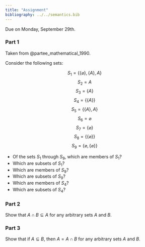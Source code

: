 ```yaml
---
title: "Assignment"
bibliography: ../../semantics.bib
---
```


Due on Monday, September 29th.

### Part 1

Taken from @partee_mathematical_1990.

Consider the following sets:

$$S_{1} = \{\{\varnothing\}, \{A\}, A\}$$
$$S_{2} = A$$
$$S_{3} = \{A\}$$
$$S_{4} = \{\{A\}\}$$
$$S_{5} = \{\{A\}, A\}$$
$$S_{6} = \varnothing$$
$$S_{7} = \{\varnothing\}$$
$$S_{8} = \{\{\varnothing\}\}$$
$$S_{9} = \{\varnothing, \{\varnothing\}\}$$

- Of the sets $S_{1}$ through $S_{9}$, which are members of $S_{1}$?
- Which are subsets of $S_{1}$?
- Which are members of $S_{9}$?
- Which are subsets of $S_{9}$?
- Which are members of $S_{4}$?
- Which are subsets of $S_{4}$?

### Part 2

Show that $A ∩ B ⊆ A$ for any arbitrary sets $A$ and $B$.

### Part 3

Show that if $A ⊆ B$, then $A = A ∩ B$ for any arbitrary sets $A$ and $B$.
